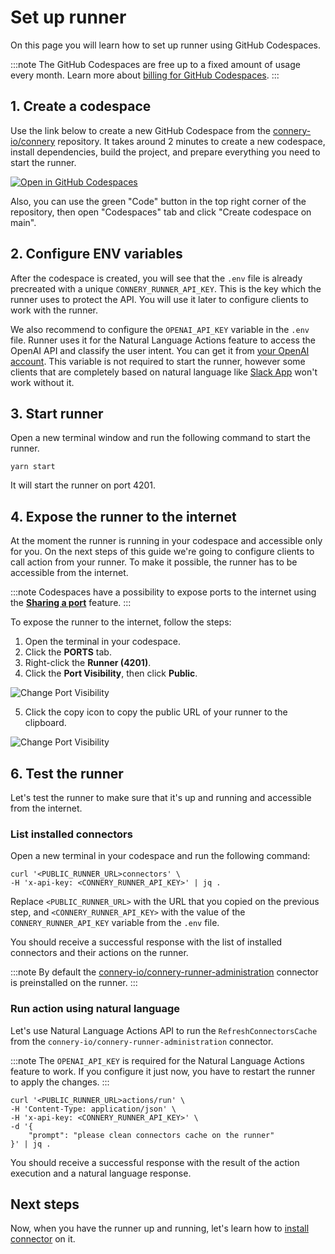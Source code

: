 # Set up runner

On this page you will learn how to set up runner using GitHub Codespaces.

:::note
The GitHub Codespaces are free up to a fixed amount of usage every month.
Learn more about [billing for GitHub Codespaces](https://docs.github.com/en/billing/managing-billing-for-github-codespaces/about-billing-for-github-codespaces).
:::

## 1. Create a codespace

Use the link below to create a new GitHub Codespace from the [connery-io/connery](https://github.com/connery-io/connery) repository.
It takes around 2 minutes to create a new codespace, install dependencies, build the project, and prepare everything you need to start the runner.

[![Open in GitHub Codespaces](https://github.com/codespaces/badge.svg)](https://github.com/codespaces/new/connery-io/connery?quickstart=1)

Also, you can use the green "Code" button in the top right corner of the repository, then open "Codespaces" tab and click "Create codespace on main".

## 2. Configure ENV variables

After the codespace is created, you will see that the `.env` file is already precreated with a unique `CONNERY_RUNNER_API_KEY`.
This is the key which the runner uses to protect the API.
You will use it later to configure clients to work with the runner.

We also recommend to configure the `OPENAI_API_KEY` variable in the `.env` file.
Runner uses it for the Natural Language Actions feature to access the OpenAI API and classify the user intent.
You can get it from [your OpenAI account](https://platform.openai.com/account/api-keys).
This variable is not required to start the runner, however some clients that are completely based on natural language like [Slack App](/docs/native-clients/slack) won't work without it.

## 3. Start runner

Open a new terminal window and run the following command to start the runner.

```
yarn start
```

It will start the runner on port 4201.

## 4. Expose the runner to the internet

At the moment the runner is running in your codespace and accessible only for you.
On the next steps of this guide we're going to configure clients to call action from your runner.
To make it possible, the runner has to be accessible from the internet.

:::note
Codespaces have a possibility to expose ports to the internet using the [**Sharing a port**](https://docs.github.com/en/codespaces/developing-in-codespaces/forwarding-ports-in-your-codespace#sharing-a-port) feature.
:::

To expose the runner to the internet, follow the steps:

1. Open the terminal in your codespace.
2. Click the **PORTS** tab.
3. Right-click the **Runner (4201)**.
4. Click the **Port Visibility**, then click **Public**.

![Change Port Visibility](/img/set-up-runner/change-port-visibility.png)

5. Click the copy icon to copy the public URL of your runner to the clipboard.

![Change Port Visibility](/img/set-up-runner/copy-public-runner-url.png)

## 6. Test the runner

Let's test the runner to make sure that it's up and running and accessible from the internet.

### List installed connectors

Open a new terminal in your codespace and run the following command:

```
curl '<PUBLIC_RUNNER_URL>connectors' \
-H 'x-api-key: <CONNERY_RUNNER_API_KEY>' | jq .
```

Replace `<PUBLIC_RUNNER_URL>` with the URL that you copied on the previous step,
and `<CONNERY_RUNNER_API_KEY>` with the value of the `CONNERY_RUNNER_API_KEY` variable from the `.env` file.

You should receive a successful response with the list of installed connectors and their actions on the runner.

:::note
By default the [connery-io/connery-runner-administration](https://github.com/connery-io/connery-runner-administration) connector is preinstalled on the runner.
:::

### Run action using natural language

Let's use Natural Language Actions API to run the `RefreshConnectorsCache` from the `connery-io/connery-runner-administration` connector.

:::note
The `OPENAI_API_KEY` is required for the Natural Language Actions feature to work.
If you configure it just now, you have to restart the runner to apply the changes.
:::

```
curl '<PUBLIC_RUNNER_URL>actions/run' \
-H 'Content-Type: application/json' \
-H 'x-api-key: <CONNERY_RUNNER_API_KEY>' \
-d '{
    "prompt": "please clean connectors cache on the runner"
}' | jq .
```

You should receive a successful response with the result of the action execution and a natural language response.

## Next steps

Now, when you have the runner up and running, let's learn how to [install connector](/docs/quick-start/install-connector-on-the-runner) on it.
